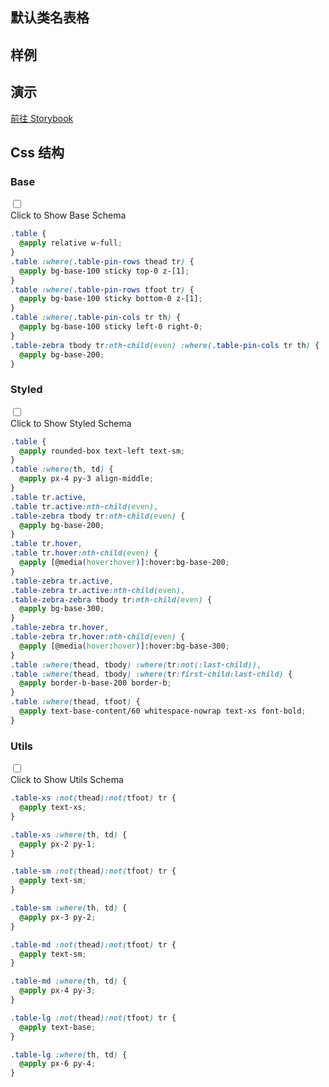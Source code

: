 

## 默认类名表格
  
<CssTable name="table" />
  
## 样例
  
<Demo></Demo>

## 演示
  
[前往 Storybook](https://story.ui.icebreaker.top/?path=/docs/data-display-table--docs)
  
## Css 结构


### Base

<div className="collapse">
<input type="checkbox" /> 
<div class="collapse-title px-0">
<span class="btn">Click to Show Base Schema</span>
</div>
<div class="collapse-content"> 

```css
.table {
  @apply relative w-full;
}
.table :where(.table-pin-rows thead tr) {
  @apply bg-base-100 sticky top-0 z-[1];
}
.table :where(.table-pin-rows tfoot tr) {
  @apply bg-base-100 sticky bottom-0 z-[1];
}
.table :where(.table-pin-cols tr th) {
  @apply bg-base-100 sticky left-0 right-0;
}
.table-zebra tbody tr:nth-child(even) :where(.table-pin-cols tr th) {
  @apply bg-base-200;
}

```

</div>
</div>



### Styled

<div className="collapse">
<input type="checkbox" /> 
<div class="collapse-title px-0">
<span class="btn">Click to Show Styled Schema</span>
</div>
<div class="collapse-content"> 

```css
.table {
  @apply rounded-box text-left text-sm;
}
.table :where(th, td) {
  @apply px-4 py-3 align-middle;
}
.table tr.active,
.table tr.active:nth-child(even),
.table-zebra tbody tr:nth-child(even) {
  @apply bg-base-200;
}
.table tr.hover,
.table tr.hover:nth-child(even) {
  @apply [@media(hover:hover)]:hover:bg-base-200;
}
.table-zebra tr.active,
.table-zebra tr.active:nth-child(even),
.table-zebra-zebra tbody tr:nth-child(even) {
  @apply bg-base-300;
}
.table-zebra tr.hover,
.table-zebra tr.hover:nth-child(even) {
  @apply [@media(hover:hover)]:hover:bg-base-300;
}
.table :where(thead, tbody) :where(tr:not(:last-child)),
.table :where(thead, tbody) :where(tr:first-child:last-child) {
  @apply border-b-base-200 border-b;
}
.table :where(thead, tfoot) {
  @apply text-base-content/60 whitespace-nowrap text-xs font-bold;
}

```

</div>
</div>



### Utils

<div className="collapse">
<input type="checkbox" /> 
<div class="collapse-title px-0">
<span class="btn">Click to Show Utils Schema</span>
</div>
<div class="collapse-content"> 

```css
.table-xs :not(thead):not(tfoot) tr {
  @apply text-xs;
}

.table-xs :where(th, td) {
  @apply px-2 py-1;
}

.table-sm :not(thead):not(tfoot) tr {
  @apply text-sm;
}

.table-sm :where(th, td) {
  @apply px-3 py-2;
}

.table-md :not(thead):not(tfoot) tr {
  @apply text-sm;
}

.table-md :where(th, td) {
  @apply px-4 py-3;
}

.table-lg :not(thead):not(tfoot) tr {
  @apply text-base;
}

.table-lg :where(th, td) {
  @apply px-6 py-4;
}

```

</div>
</div>



